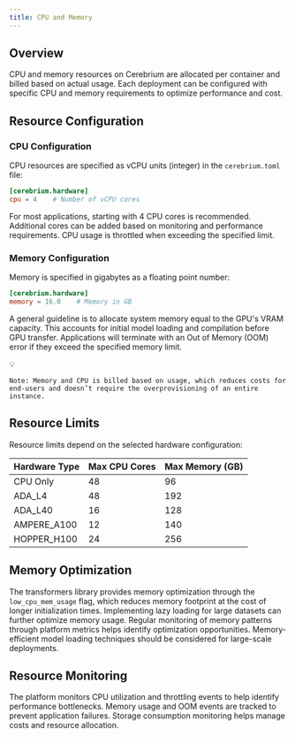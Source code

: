 ```yaml
---
title: CPU and Memory
---
```


## Overview

CPU and memory resources on Cerebrium are allocated per container and billed based on actual usage. Each deployment can be configured with specific CPU and memory requirements to optimize performance and cost.

## Resource Configuration

### CPU Configuration

CPU resources are specified as vCPU units (integer) in the `cerebrium.toml` file:

```toml
[cerebrium.hardware]
cpu = 4    # Number of vCPU cores
```

For most applications, starting with 4 CPU cores is recommended. Additional cores can be added based on monitoring and performance requirements. CPU usage is throttled when exceeding the specified limit.

### Memory Configuration

Memory is specified in gigabytes as a floating point number:

```toml
[cerebrium.hardware]
memory = 16.0    # Memory in GB
```

A general guideline is to allocate system memory equal to the GPU's VRAM capacity. This accounts for initial model loading and compilation before GPU transfer. Applications will terminate with an Out of Memory (OOM) error if they exceed the specified memory limit.

<aside>
    💡

    Note: Memory and CPU is billed based on usage, which reduces costs for end-users and doesn’t require the overprovisioning of an entire instance.

</aside>

## Resource Limits

Resource limits depend on the selected hardware configuration:

| Hardware Type | Max CPU Cores | Max Memory (GB) |
| ------------- | ------------- | --------------- |
| CPU Only      | 48            | 96              |
| ADA_L4        | 48            | 192             |
| ADA_L40       | 16            | 128             |
| AMPERE_A100   | 12            | 140             |
| HOPPER_H100   | 24            | 256             |

## Memory Optimization

The transformers library provides memory optimization through the `low_cpu_mem_usage` flag, which reduces memory footprint at the cost of longer initialization times. Implementing lazy loading for large datasets can further optimize memory usage. Regular monitoring of memory patterns through platform metrics helps identify optimization opportunities. Memory-efficient model loading techniques should be considered for large-scale deployments.

## Resource Monitoring

The platform monitors CPU utilization and throttling events to help identify performance bottlenecks. Memory usage and OOM events are tracked to prevent application failures. Storage consumption monitoring helps manage costs and resource allocation.
